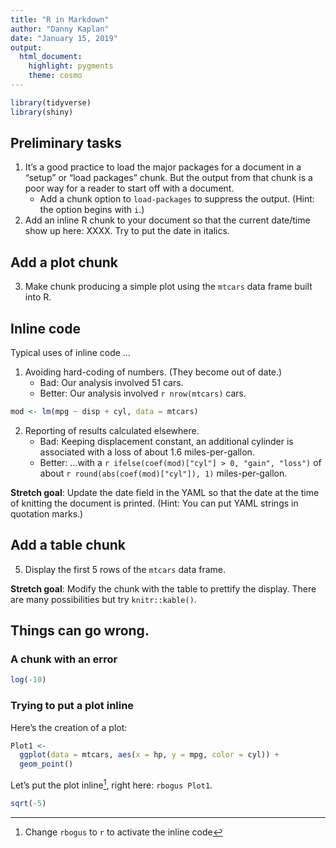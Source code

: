 ```yaml
---
title: "R in Markdown"
author: "Danny Kaplan"
date: "January 15, 2019"
output:
  html_document:
    highlight: pygments
    theme: cosmo
---
```


```r
library(tidyverse)
library(shiny)
```

## Preliminary tasks

1. It's a good practice to load the major packages for a document in a "setup" or "load packages" chunk. But the output from that chunk is a poor way for a reader to start off with a document.
    * Add a chunk option to `load-packages` to suppress the output. (Hint: the option begins with `i`.)
2. Add an inline R chunk to your document so that the current date/time show up here: XXXX. Try to put the date in italics.

## Add a plot chunk

3. Make chunk producing a simple plot using the `mtcars` data frame built into R.

## Inline code

Typical uses of inline code ...

1. Avoiding hard-coding of numbers. (They become out of date.)
    - Bad: Our analysis involved 51 cars.
    - Better: Our analysis involved `r nrow(mtcars)` cars.
    
    
```r
mod <- lm(mpg ~ disp + cyl, data = mtcars)
```

2. Reporting of results calculated elsewhere.
    - Bad: Keeping displacement constant, an additional cylinder is associated with a loss of about 1.6 miles-per-gallon.
    - Better: ...with a `r ifelse(coef(mod)["cyl"] > 0, "gain", "loss")` of about `r round(abs(coef(mod)["cyl"]), 1)` miles-per-gallon.

**Stretch goal**: Update the date field in the YAML so that the date at the time of knitting the document is printed. (Hint: You can put YAML strings in quotation marks.)


## Add a table chunk

5. Display the first 5 rows of the `mtcars` data frame.


**Stretch goal**: Modify the chunk with the table to prettify the display. There are many possibilities but try `knitr::kable()`.



## Things can go wrong.

### A chunk with an error

```r
log(-10)
```

### Trying to put a plot inline

Here's the creation of a plot:
```r
Plot1 <-
  ggplot(data = mtcars, aes(x = hp, y = mpg, color = cyl)) +
  geom_point()
```  

Let's put the plot inline^[Change `rbogus` to `r` to activate the inline code], right here: `rbogus Plot1`.

```r
sqrt(-5)
```
